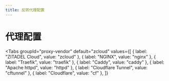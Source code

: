 ```yaml
---
title: 反转代理配置
---
```



# 代理配置

<Tabs
  groupId="proxy-vendor"
  default="zcloud"
  values={[
    { label: "ZITADEL Cloud", value: "zcloud" },
 { label: "NGINX", value: "nginx" },
 { label: "Traefik", value: "traefik" },
 { label: "Caddy", value: "caddy" },
 { label: "Apache httpd", value: "httpd" },
 { label: "Cloudflare Tunnel", value: "cftunnel" },
 { label: "Cloudflare", value: "cf" },
 ]}
>
  <TabItem value="zcloud">
    <Zcloud />
    <More />
  </TabItem>
  <TabItem value="nginx">
    <Nginx />
    <More />
  </TabItem>
  <TabItem value="traefik">
    <Traefik />
    <More />
  </TabItem>
  <TabItem value="caddy">
    <Caddy />
    <More />
  </TabItem>
  <TabItem value="httpd">
    <Httpd />
    <More />
  </TabItem>
  <TabItem value="cftunnel">
    <Cftunnel />
    <More />
  </TabItem>
  <TabItem value="cf">
    <Cloudflare />
    <More />
  </TabItem>
</Tabs>
